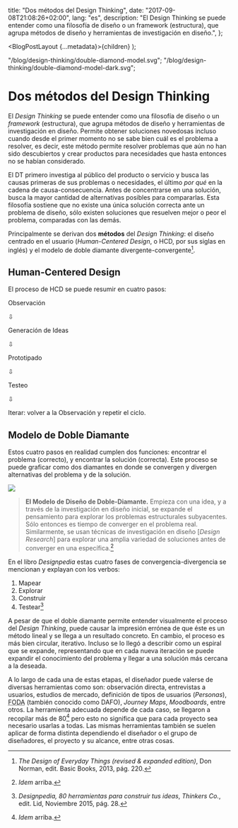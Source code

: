   title: "Dos métodos del Design Thinking",
  date: "2017-09-08T21:08:26+02:00",
  lang: "es",
  description:
    "El Design Thinking se puede entender como una filosofía de diseño o un framework (estructura), que agrupa métodos de diseño y herramientas de investigación en diseño.",
};

  <BlogPostLayout {...metadata}>{children}</BlogPostLayout>
);

  "/blog/design-thinking/double-diamond-model.svg";
  "/blog/design-thinking/double-diamond-model-dark.svg";

# Dos métodos del Design Thinking

El _Design Thinking_ se puede entender como una filosofía de diseño o un _framework_ (estructura), que agrupa métodos de diseño y herramientas de investigación en diseño. Permite obtener soluciones novedosas incluso cuando desde el primer momento no se sabe bien cuál es el problema a resolver, es decir, este método permite resolver problemas que aún no han sido descubiertos y crear productos para necesidades que hasta entonces no se habían considerado.

El <abbr>DT</abbr> primero investiga al público del producto o servicio y busca las causas primeras de sus problemas o necesidades, el último _por qué_ en la cadena de <span className="nowrap">causa-consecuencia</span>. Antes de concentrarse en una solución, busca la mayor cantidad de alternativas posibles para compararlas. Esta filosofía sostiene que no existe una única solución correcta ante un problema de diseño, sólo existen soluciones que resuelven mejor o peor el problema, comparadas con las demás.

Principalmente se derivan dos **métodos** del _Design Thinking_: el diseño centrado en el usuario (_<span className="nowrap">Human-Centered</span> Design_, o <abbr>HCD</abbr>, por sus siglas en inglés) y el modelo de doble diamante <span className="nowrap">divergente-convergente</span>[^1].

## Human-Centered Design

El proceso de <abbr>HCD</abbr> se puede resumir en cuatro pasos:

<div
  className="p2 mb2 tc break-inside-avoid break-before-avoid"
  style={{ lineHeight: 1 }}
>
  <p>Observación</p>
  <p>⇩</p>
  <p>Generación de Ideas</p>
  <p>⇩</p>
  <p>Prototipado</p>
  <p>⇩</p>
  <p>Testeo</p>
  <p>⇩</p>
  <p>Iterar: volver a la Observación y repetir el ciclo.</p>
</div>

## Modelo de Doble Diamante

Estos cuatro pasos en realidad cumplen dos funciones: encontrar el problema (correcto), y encontrar la solución (correcta). Este proceso se puede graficar como dos diamantes en donde se convergen y divergen alternativas del problema y de la solución.

<picture>
  <source
    srcset={doubleDiamondImageDark}
    media="(prefers-color-scheme: dark)"
  />
  <img src={doubleDiamondImage} />
</picture>

> **El Modelo de Diseño de Doble-Diamante.** Empieza con una idea, y a través de la investigación en diseño inicial, se expande el pensamiento para explorar los problemas estructurales subyacentes. Sólo entonces es tiempo de converger en el problema real. Similarmente, se usan técnicas de investigación en diseño [*Design Research*] para explorar una amplia variedad de soluciones antes de converger en una específica.[^2]

En el libro _Designpedia_ estas cuatro fases de convergencia-divergencia se mencionan y explayan con los verbos:

1. Mapear
2. Explorar
3. Construir
4. Testear[^3]

A pesar de que el doble diamante permite entender visualmente el proceso del _Design Thinking_, puede causar la impresión errónea de que éste es un método lineal y se llega a un resultado concreto. En cambio, el proceso es más bien circular, iterativo. Incluso se lo llegó a describir como un espiral que se expande, representando que en cada nueva iteración se puede expandir el conocimiento del problema y llegar a una solución más cercana a la deseada.

A lo largo de cada una de estas etapas, el diseñador puede valerse de diversas herramientas como son: observación directa, entrevistas a usuarios, estudios de mercado, definición de tipos de usuarios (_Personas_), <abbr title="Fortalezas, Oportunidades, Debilidades, Amenazas">FODA</abbr> (también conocido como <abbr>DAFO</abbr>), _Journey Maps_, _Moodboards_, entre otros. La herramienta adecuada depende de cada caso, se llegaron a recopilar más de 80[^4] pero esto no significa que para cada proyecto sea necesario usarlas a todas. Las mismas herramientas también se suelen aplicar de forma distinta dependiendo el diseñador o el grupo de diseñadores, el proyecto y su alcance, entre otras cosas.

[^1]: _The Design of Everyday Things (revised & expanded edition)_, Don Norman, edit. Basic Books, 2013, pág. 220.
[^2]: _Idem_ arriba.
[^3]: _Designpedia, 80 herramientas para construir tus ideas_, _Thinkers Co._, edit. Lid, Noviembre 2015, pág. 28.
[^4]: _Idem_ arriba.
